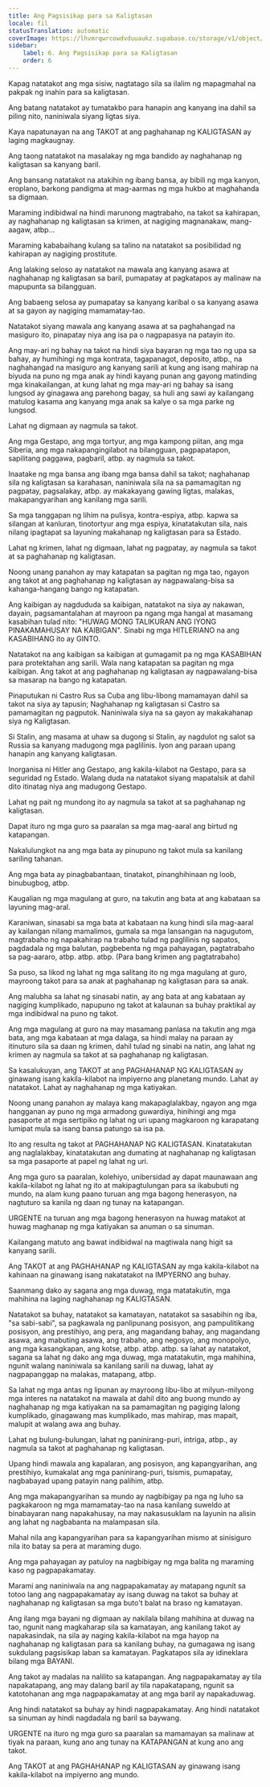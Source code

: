 ```yaml
---
title: Ang Pagsisikap para sa Kaligtasan
locale: fil
statusTranslation: automatic
coverImage: https://lhvmrqwrcowdvduuaukz.supabase.co/storage/v1/object/public/strapi-uploads/small_cover-educacion-fundamental.webp-2d51a7828a2b1309555be27f7e2a61a0.webp
sidebar:
    label: 6. Ang Pagsisikap para sa Kaligtasan
    order: 6
---
```

Kapag natatakot ang mga sisiw, nagtatago sila sa ilalim ng mapagmahal na pakpak ng inahin para sa kaligtasan.

Ang batang natatakot ay tumatakbo para hanapin ang kanyang ina dahil sa piling nito, naniniwala siyang ligtas siya.

Kaya napatunayan na ang TAKOT at ang paghahanap ng KALIGTASAN ay laging magkaugnay.

Ang taong natatakot na masalakay ng mga bandido ay naghahanap ng kaligtasan sa kanyang baril.

Ang bansang natatakot na atakihin ng ibang bansa, ay bibili ng mga kanyon, eroplano, barkong pandigma at mag-aarmas ng mga hukbo at maghahanda sa digmaan.

Maraming indibidwal na hindi marunong magtrabaho, na takot sa kahirapan, ay naghahanap ng kaligtasan sa krimen, at nagiging magnanakaw, mang-aagaw, atbp...

Maraming kababaihang kulang sa talino na natatakot sa posibilidad ng kahirapan ay nagiging prostitute.

Ang lalaking seloso ay natatakot na mawala ang kanyang asawa at naghahanap ng kaligtasan sa baril, pumapatay at pagkatapos ay malinaw na mapupunta sa bilangguan.

Ang babaeng selosa ay pumapatay sa kanyang karibal o sa kanyang asawa at sa gayon ay nagiging mamamatay-tao.

Natatakot siyang mawala ang kanyang asawa at sa paghahangad na masiguro ito, pinapatay niya ang isa pa o nagpapasya na patayin ito.

Ang may-ari ng bahay na takot na hindi siya bayaran ng mga tao ng upa sa bahay, ay humihingi ng mga kontrata, tagapanagot, deposito, atbp., na naghahangad na masiguro ang kanyang sarili at kung ang isang mahirap na biyuda na puno ng mga anak ay hindi kayang punan ang gayong matinding mga kinakailangan, at kung lahat ng mga may-ari ng bahay sa isang lungsod ay ginagawa ang parehong bagay, sa huli ang sawi ay kailangang matulog kasama ang kanyang mga anak sa kalye o sa mga parke ng lungsod.

Lahat ng digmaan ay nagmula sa takot.

Ang mga Gestapo, ang mga tortyur, ang mga kampong piitan, ang mga Siberia, ang mga nakapangingilabot na bilangguan, pagpapatapon, sapilitang paggawa, pagbaril, atbp. ay nagmula sa takot.

Inaatake ng mga bansa ang ibang mga bansa dahil sa takot; naghahanap sila ng kaligtasan sa karahasan, naniniwala sila na sa pamamagitan ng pagpatay, pagsalakay, atbp. ay makakayang gawing ligtas, malakas, makapangyarihan ang kanilang mga sarili.

Sa mga tanggapan ng lihim na pulisya, kontra-espiya, atbp. kapwa sa silangan at kanluran, tinotortyur ang mga espiya, kinatatakutan sila, nais nilang ipagtapat sa layuning makahanap ng kaligtasan para sa Estado.

Lahat ng krimen, lahat ng digmaan, lahat ng pagpatay, ay nagmula sa takot at sa paghahanap ng kaligtasan.

Noong unang panahon ay may katapatan sa pagitan ng mga tao, ngayon ang takot at ang paghahanap ng kaligtasan ay nagpawalang-bisa sa kahanga-hangang bango ng katapatan.

Ang kaibigan ay nagdududa sa kaibigan, natatakot na siya ay nakawan, dayain, pagsamantalahan at mayroon pa ngang mga hangal at masamang kasabihan tulad nito: "HUWAG MONG TALIKURAN ANG IYONG PINAKAMAHUSAY NA KAIBIGAN". Sinabi ng mga HITLERIANO na ang KASABIHANG ito ay GINTO.

Natatakot na ang kaibigan sa kaibigan at gumagamit pa ng mga KASABIHAN para protektahan ang sarili. Wala nang katapatan sa pagitan ng mga kaibigan. Ang takot at ang paghahanap ng kaligtasan ay nagpawalang-bisa sa masarap na bango ng katapatan.

Pinaputukan ni Castro Rus sa Cuba ang libu-libong mamamayan dahil sa takot na siya ay tapusin; Naghahanap ng kaligtasan si Castro sa pamamagitan ng pagputok. Naniniwala siya na sa gayon ay makakahanap siya ng Kaligtasan.

Si Stalin, ang masama at uhaw sa dugong si Stalin, ay nagdulot ng salot sa Russia sa kanyang madugong mga paglilinis. Iyon ang paraan upang hanapin ang kanyang kaligtasan.

Inorganisa ni Hitler ang Gestapo, ang kakila-kilabot na Gestapo, para sa seguridad ng Estado. Walang duda na natatakot siyang mapatalsik at dahil dito itinatag niya ang madugong Gestapo.

Lahat ng pait ng mundong ito ay nagmula sa takot at sa paghahanap ng kaligtasan.

Dapat ituro ng mga guro sa paaralan sa mga mag-aaral ang birtud ng katapangan.

Nakalulungkot na ang mga bata ay pinupuno ng takot mula sa kanilang sariling tahanan.

Ang mga bata ay pinagbabantaan, tinatakot, pinanghihinaan ng loob, binubugbog, atbp.

Kaugalian ng mga magulang at guro, na takutin ang bata at ang kabataan sa layuning mag-aral.

Karaniwan, sinasabi sa mga bata at kabataan na kung hindi sila mag-aaral ay kailangan nilang mamalimos, gumala sa mga lansangan na nagugutom, magtrabaho ng napakahirap na trabaho tulad ng paglilinis ng sapatos, pagdadala ng mga balutan, pagbebenta ng mga pahayagan, pagtatrabaho sa pag-aararo, atbp. atbp. atbp. (Para bang krimen ang pagtatrabaho)

Sa puso, sa likod ng lahat ng mga salitang ito ng mga magulang at guro, mayroong takot para sa anak at paghahanap ng kaligtasan para sa anak.

Ang malubha sa lahat ng sinasabi natin, ay ang bata at ang kabataan ay nagiging kumplikado, napupuno ng takot at kalaunan sa buhay praktikal ay mga indibidwal na puno ng takot.

Ang mga magulang at guro na may masamang panlasa na takutin ang mga bata, ang mga kabataan at mga dalaga, sa hindi malay na paraan ay itinuturo sila sa daan ng krimen, dahil tulad ng sinabi na natin, ang lahat ng krimen ay nagmula sa takot at sa paghahanap ng kaligtasan.

Sa kasalukuyan, ang TAKOT at ang PAGHAHANAP NG KALIGTASAN ay ginawang isang kakila-kilabot na impiyerno ang planetang mundo. Lahat ay natatakot. Lahat ay naghahanap ng mga katiyakan.

Noong unang panahon ay malaya kang makapaglalakbay, ngayon ang mga hangganan ay puno ng mga armadong guwardiya, hinihingi ang mga pasaporte at mga sertipiko ng lahat ng uri upang magkaroon ng karapatang lumipat mula sa isang bansa patungo sa isa pa.

Ito ang resulta ng takot at PAGHAHANAP NG KALIGTASAN. Kinatatakutan ang naglalakbay, kinatatakutan ang dumating at naghahanap ng kaligtasan sa mga pasaporte at papel ng lahat ng uri.

Ang mga guro sa paaralan, kolehiyo, unibersidad ay dapat maunawaan ang kakila-kilabot ng lahat ng ito at makipagtulungan para sa ikabubuti ng mundo, na alam kung paano turuan ang mga bagong henerasyon, na nagtuturo sa kanila ng daan ng tunay na katapangan.

URGENTE na turuan ang mga bagong henerasyon na huwag matakot at huwag maghanap ng mga katiyakan sa anuman o sa sinuman.

Kailangang matuto ang bawat indibidwal na magtiwala nang higit sa kanyang sarili.

Ang TAKOT at ang PAGHAHANAP ng KALIGTASAN ay mga kakila-kilabot na kahinaan na ginawang isang nakatatakot na IMPYERNO ang buhay.

Saanmang dako ay sagana ang mga duwag, mga matatakutin, mga mahihina na laging naghahanap ng KALIGTASAN.

Natatakot sa buhay, natatakot sa kamatayan, natatakot sa sasabihin ng iba, "sa sabi-sabi", sa pagkawala ng panlipunang posisyon, ang pampulitikang posisyon, ang prestihiyo, ang pera, ang magandang bahay, ang magandang asawa, ang mabuting asawa, ang trabaho, ang negosyo, ang monopolyo, ang mga kasangkapan, ang kotse, atbp. atbp. atbp. sa lahat ay natatakot, sagana sa lahat ng dako ang mga duwag, mga matatakutin, mga mahihina, ngunit walang naniniwala sa kanilang sarili na duwag, lahat ay nagpapanggap na malakas, matapang, atbp.

Sa lahat ng mga antas ng lipunan ay mayroong libu-libo at milyun-milyong mga interes na natatakot na mawala at dahil dito ang buong mundo ay naghahanap ng mga katiyakan na sa pamamagitan ng pagiging lalong kumplikado, ginagawang mas kumplikado, mas mahirap, mas mapait, malupit at walang awa ang buhay.

Lahat ng bulung-bulungan, lahat ng paninirang-puri, intriga, atbp., ay nagmula sa takot at paghahanap ng kaligtasan.

Upang hindi mawala ang kapalaran, ang posisyon, ang kapangyarihan, ang prestihiyo, kumakalat ang mga paninirang-puri, tsismis, pumapatay, nagbabayad upang patayin nang palihim, atbp.

Ang mga makapangyarihan sa mundo ay nagbibigay pa nga ng luho sa pagkakaroon ng mga mamamatay-tao na nasa kanilang suweldo at binabayaran nang napakahusay, na may nakasusuklam na layunin na alisin ang lahat ng nagbabanta na malampasan sila.

Mahal nila ang kapangyarihan para sa kapangyarihan mismo at sinisiguro nila ito batay sa pera at maraming dugo.

Ang mga pahayagan ay patuloy na nagbibigay ng mga balita ng maraming kaso ng pagpapakamatay.

Marami ang naniniwala na ang nagpapakamatay ay matapang ngunit sa totoo lang ang nagpapakamatay ay isang duwag na takot sa buhay at naghahanap ng kaligtasan sa mga buto't balat na braso ng kamatayan.

Ang ilang mga bayani ng digmaan ay nakilala bilang mahihina at duwag na tao, ngunit nang magkaharap sila sa kamatayan, ang kanilang takot ay napakasindak, na sila ay naging kakila-kilabot na mga hayop na naghahanap ng kaligtasan para sa kanilang buhay, na gumagawa ng isang sukdulang pagsisikap laban sa kamatayan. Pagkatapos sila ay idineklara bilang mga BAYANI.

Ang takot ay madalas na nalilito sa katapangan. Ang nagpapakamatay ay tila napakatapang, ang may dalang baril ay tila napakatapang, ngunit sa katotohanan ang mga nagpapakamatay at ang mga baril ay napakaduwag.

Ang hindi natatakot sa buhay ay hindi nagpapakamatay. Ang hindi natatakot sa sinuman ay hindi nagdadala ng baril sa baywang.

URGENTE na ituro ng mga guro sa paaralan sa mamamayan sa malinaw at tiyak na paraan, kung ano ang tunay na KATAPANGAN at kung ano ang takot.

Ang TAKOT at ang PAGHAHANAP ng KALIGTASAN ay ginawang isang kakila-kilabot na impiyerno ang mundo.

